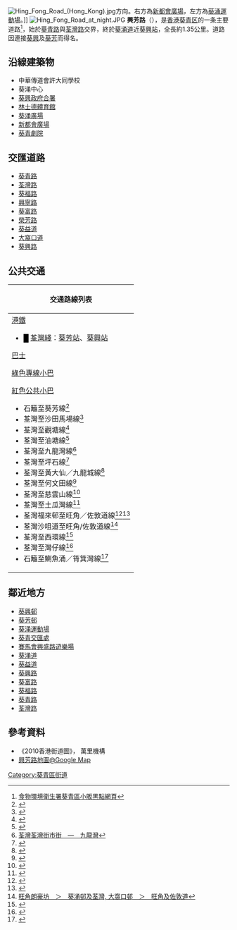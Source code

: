 {{coord|22|21|31.62|N|114|7|37.65|E|display=title}}
{{Infobox Hong Kong Road
|   中文街道名稱    = 興芳路
|   英文街道名稱    = Hing Fong Road
|   圖片    = File:Kwai Hing Station New Bridge 201004.jpg
|   圖片說明    = 興芳路近[[葵興站|葵興站]]
|   隸屬幹線     =  
|   路段總長度    = 1.35 
|   車速限制    =  
|   行車線數量    = 8線雙程<br>（[[荃灣路|荃灣路]]至[[葵福路|葵福路]]一段）<br/> 6線雙程<br>（[[葵福路|葵福路]]至[[新都會廣場|新都會廣場]]一段）<br/> 4線雙程<br>（[[新都會廣場|新都會廣場]]至[[大窩口道|大窩口道]]一段）<br/> 2線雙程<br>（[[大窩口道|大窩口道]]至[[葵興站|葵興站]]一段）
|   所在地區    = [[新界西|新界西]][[葵青區|葵青區]]
|   起點    = [[葵青路|葵青路]]與[[荃灣路|荃灣路]]交界
|   終點    = [[葵涌道|葵涌道]]近[[葵興站|葵興站]]
|   道路命名日期    = 1974年4月19日
|   命名文件    = 1974年4月19日第1023號[[香港政府憲報|憲報]]
|   道路動工日期    = 
|   道路興建計劃    = 
|   道路舊名資料    = 
|   通車日期    = 1970年代 
|   收費 =
}}
[[File:Hing_Fong_Road_(Hong_Kong).jpg|thumb]]方向。右方為[[新都會廣場|新都會廣場]]，左方為[[葵涌運動場|葵涌運動場]]。]]
[[File:Hing_Fong_Road_at_night.JPG|thumb]]
'''興芳路'''（{{lang-en|Hing Fong Road}}），是[[香港|香港]][[葵青区|葵青区]]的一条主要道路<ref>[http://www.fehd.gov.hk/tc_chi/pleasant_environment/hawker/blackspots/KwaiTsing.html 食物環境衛生署葵青區小販黑點網頁]</ref>，始於[[葵青路|葵青路]]與[[荃灣路|荃灣路]]交界，終於[[葵涌道|葵涌道]]近[[葵興站|葵興站]]，全長約1.35公里。道路因連接[[葵興|葵興]]及[[葵芳|葵芳]]而得名。

==沿線建築物==
*中華傳道會許大同學校
*葵涌中心
*[[葵興政府合署|葵興政府合署]]
*[[林士德體育館|林士德體育館]]
*[[葵涌廣場|葵涌廣場]]
*[[新都會廣場|新都會廣場]]
*[[葵青劇院|葵青劇院]]
==交匯道路==
*[[葵青路|葵青路]]
*[[荃灣路|荃灣路]]
*[[葵福路|葵福路]]
*[[興寧路|興寧路]]
*[[葵富路|葵富路]]
*[[榮芳路|榮芳路]]
*[[葵益道|葵益道]]
*[[大窩口道|大窩口道]]
*[[葵興路|葵興路]]

==公共交通==
{| class="mw-collapsible mw-collapsed wikitable" style="background:white; margin: 0 auto; width: auto;"  
! 交通路線列表
|-
|
;[[港鐵|港鐵]]
*<font color="{{荃灣綫色彩}}">█</font> [[荃灣綫|荃灣綫]]：[[葵芳站|葵芳站]]、[[葵興站|葵興站]]
;[[香港巴士|巴士]]
{{九龍新界巴士簡單列表|30|32H|33A|37|38|43|43A|43D|43M|44M|47A|47X|61M|73P|240X|265M|269M|272P|279B}}
{{過海隧道巴士簡單列表|930|N930}}
{{大嶼山巴士簡單列表|A32|E32|E32A|NA32}}
;[[香港小巴|綠色專線小巴]]
{{新界專線小巴簡單列表|87A|87K|88|88B|88C|88D|88G|88M|89B|89M|89P|89S|94|94A|302|313|407|}}
;[[香港小巴|紅色公共小巴]]
*石籬至葵芳線<ref>{{Cite web |url=http://www.16seats.net/chi/rmb/r_n33.html |title=石梨貝　—　葵芳 |accessdate=2016-10-20 |archive-date=2016-09-21 |archive-url=https://web.archive.org/web/20160921005131/http://www.16seats.net/chi/rmb/r_n33.html |dead-url=no }}</ref>
*荃灣至沙田馬場線<ref>{{Cite web |url=http://www.16seats.net/chi/rmb/r_n48.html |title=荃灣川龍街　—　沙田馬場 |accessdate=2016-10-20 |archive-date=2016-10-19 |archive-url=https://web.archive.org/web/20161019213532/http://www.16seats.net/chi/rmb/r_n48.html |dead-url=no }}</ref>
*荃灣至觀塘線<ref>{{Cite web |url=http://www.16seats.net/chi/rmb/r_kn40.html |title=荃灣荃灣街市街　—　觀塘宜安街 |accessdate=2016-10-20 |archive-date=2016-10-05 |archive-url=https://web.archive.org/web/20161005034327/http://16seats.net/chi/rmb/r_kn40.html |dead-url=no }}</ref>
*荃灣至油塘線<ref>{{Cite web |url=http://www.16seats.net/chi/rmb/r_kn14.html |title=荃灣荃灣街市街　—　油塘及鯉魚門 |accessdate=2016-10-20 |archive-date=2017-01-09 |archive-url=https://web.archive.org/web/20170109232641/http://www.16seats.net/chi/rmb/r_kn14.html |dead-url=no }}</ref>
*荃灣至九龍灣線<ref>[http://www.16seats.net/chi/rmb/r_kn24.html 荃灣荃灣街市街　—　九龍灣]</ref>
*荃灣至坪石線<ref>{{Cite web |url=http://www.16seats.net/chi/rmb/r_kn42.html |title=荃灣荃灣街市街　—　新蒲崗及坪石 |accessdate=2016-10-20 |archive-date=2016-12-04 |archive-url=https://web.archive.org/web/20161204060847/http://www.16seats.net/chi/rmb/r_kn42.html |dead-url=no }}</ref>
*荃灣至黃大仙／九龍城線<ref>{{Cite web |url=http://www.16seats.net/chi/rmb/r_kn45.html |title=荃灣荃灣街市街　—　黃大仙及九龍城 |accessdate=2016-10-20 |archive-date=2016-10-29 |archive-url=https://web.archive.org/web/20161029011005/http://www.16seats.net/chi/rmb/r_kn45.html |dead-url=no }}</ref>
*荃灣至何文田線<ref>{{Cite web |url=http://www.16seats.net/chi/rmb/r_kn41.html |title=荃灣荃灣街市街　—　何文田 |accessdate=2016-10-20 |archive-date=2016-09-21 |archive-url=https://web.archive.org/web/20160921012420/http://www.16seats.net/chi/rmb/r_kn41.html |dead-url=no }}</ref>
*荃灣至慈雲山線<ref>{{Cite web |url=http://www.16seats.net/chi/rmb/r_kn38.html |title=荃灣海壩街　—　慈雲山 |accessdate=2016-10-20 |archive-date=2016-09-21 |archive-url=https://web.archive.org/web/20160921011959/http://www.16seats.net/chi/rmb/r_kn38.html |dead-url=no }}</ref>
*荃灣至土瓜灣線<ref>{{Cite web |url=http://www.16seats.net/chi/rmb/r_kn30.html |title=荃灣川龍街　—　土瓜灣欣榮花園 |access-date=2016-10-20 |archive-url=https://web.archive.org/web/20161026152841/http://www.16seats.net/chi/rmb/r_kn30.html |archive-date=2016-10-26 |dead-url=yes }}</ref>
*荃灣福來邨至旺角／佐敦道線<ref>{{Cite web |url=http://www.16seats.net/chi/rmb/r_kn47.html |title=旺角朗豪坊　—　荃灣福來邨 |accessdate=2016-10-20 |archive-date=2016-09-03 |archive-url=https://web.archive.org/web/20160903183314/http://www.16seats.net/chi/rmb/r_kn47.html |dead-url=no }}</ref><ref>{{Cite web |url=http://www.16seats.net/chi/rmb/r_kn33.html |title=佐敦道寧波街　—　荃灣福來邨 |accessdate=2016-10-20 |archive-date=2017-01-12 |archive-url=https://web.archive.org/web/20170112082210/http://www.16seats.net/chi/rmb/r_kn33.html |dead-url=no }}</ref>
*荃灣沙咀道至旺角/佐敦道線<ref>[http://www.16seats.net/chi/rmb/r_kn37.html 旺角朗豪坊　＞　葵涌邨及荃灣, 大窩口邨　＞　旺角及佐敦道]</ref>
*荃灣至西環線<ref>{{Cite web |url=http://www.16seats.net/chi/rmb/r_hn30.html |title=荃灣荃灣街市街　＞　西環荷蘭街, 上環信德中心　＞　荃灣荃灣街市街 |access-date=2016-10-20 |archive-url=https://web.archive.org/web/20170110175344/http://www.16seats.net/chi/rmb/r_hn30.html |archive-date=2017-01-10 |dead-url=yes }}</ref>
*荃灣至灣仔線<ref>{{Cite web |url=http://www.16seats.net/chi/rmb/r_hn40.html |title=荃灣福來邨　—　灣仔站 |accessdate=2016-10-20 |archive-date=2016-09-21 |archive-url=https://web.archive.org/web/20160921012142/http://www.16seats.net/chi/rmb/r_hn40.html |dead-url=no }}</ref>
*石籬至鰂魚涌／筲箕灣線<ref>{{Cite web |url=http://www.16seats.net/chi/rmb/r_hn31.html |title=石梨貝　＞　鰂魚涌／西灣河, 鰂魚涌　＞　石梨貝 |accessdate=2016-10-20 |archive-date=2016-09-20 |archive-url=https://web.archive.org/web/20160920230503/http://www.16seats.net/chi/rmb/r_hn31.html |dead-url=no }}</ref>
|}

==鄰近地方==
*[[葵興邨|葵興邨]]
*[[葵芳邨|葵芳邨]]
*[[葵涌運動場|葵涌運動場]]
*[[葵青交匯處|葵青交匯處]]
*[[賽馬會興盛路遊樂場|賽馬會興盛路遊樂場]]
*[[葵涌道|葵涌道]]
*[[葵益道|葵益道]]
*[[葵興路|葵興路]]
*[[葵富路|葵富路]]
*[[葵福路|葵福路]]
*[[葵青路|葵青路]]
*[[荃灣路|荃灣路]]

==參考資料==
{{reflist}}
*《2010香港街道圖》， 萬里機構
* [http://maps.google.com.hk/maps?hl=zh-tw&ie=UTF8&brcurrent=3,0x3403f897e0e9ab8b:0x80a3741cbe2e17c0,1,0x3403f897e0e9ab8b:0x8529f41bd7004ef1&ll=22.358768,114.126781&spn=0.004475,0.010943&z=17 興芳路地圖@Google Map]



[[Category:葵青區街道|Category:葵青區街道]]